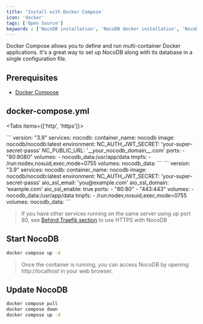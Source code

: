 ```yaml
---
title: 'Install with Docker Compose'
icon: 'docker'
tags: ['Open Source']
keywords : ['NocoDB installation', 'NocoDB docker installation', 'NocoDB prerequisites']
---
```


Docker Compose allows you to define and run multi-container Docker applications. It's a great way to set up NocoDB along with its database in a single configuration file.


## Prerequisites
- [Docker Compose](https://docs.docker.com/compose/install/)

## docker-compose.yml

<Tabs items={['http', 'https']}>

<Tab value="http">
```
version: "3.9"
services:
  nocodb:
    container_name: nocodb
    image: nocodb/nocodb:latest
    environment:
      NC_AUTH_JWT_SECRET: 'your-super-secret-passs'
      NC_PUBLIC_URL: '__your_nocodb_domain__.com'
    ports:
      - "80:8080"
    volumes:
      - nocodb_data:/usr/app/data
	tmpfs:
      - /run:nodev,nosuid,exec,mode=0755
volumes:
  nocodb_data:
```
</Tab>

<Tab value="https">
```
version: "3.9"
services:
  nocodb:
    container_name: nocodb
    image: nocodb/nocodb:latest
    environment:
      NC_AUTH_JWT_SECRET: 'your-super-secret-passs'
      aio_ssl_email: 'you@example.com'
      aio_ssl_domain: 'example.com'
      aio_ssl_enable: true
    ports:
      - "80:80"
      - "443:443"
    volumes:
      - nocodb_data:/usr/app/data
	tmpfs:
      - /run:nodev,nosuid,exec,mode=0755
volumes:
  nocodb_data:
```
</Tab>

</Tabs>

> If you have other services running on the same server using up port 80,
> see [Behind Traefik section](./traefik) to use HTTPS with NocoDB

## Start NocoDB

```bash
docker compose up -d

```
> Once the container is running, you can access NocoDB by opening http://localhost in your web browser.

## Update NocoDB

```bash
docker compose pull
docker compose down
docker compose up -d
```

